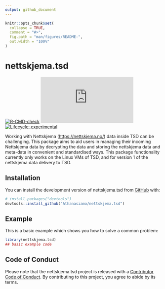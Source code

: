 ```yaml
---
output: github_document
---
```


<!-- README.md is generated from README.Rmd. Please edit that file -->

```r
knitr::opts_chunk$set(
  collapse = TRUE,
  comment = "#>",
  fig.path = "man/figures/README-",
  out.width = "100%"
)
```

# nettskjema.tsd

<!-- badges: start -->
[![R-CMD-check](https://github.com/Athanasiamo/nettskjema.tsd/actions/workflows/R-CMD-check.yaml/badge.svg)](https://github.com/Athanasiamo/nettskjema.tsd/actions/workflows/R-CMD-check.yaml)
[![CRAN status](https://www.r-pkg.org/badges/version/nettskjema.tsd)](https://CRAN.R-project.org/package=nettskjema.tsd)
[![Lifecycle: experimental](https://img.shields.io/badge/lifecycle-experimental-orange.svg)](https://lifecycle.r-lib.org/articles/stages.html#experimental)
<!-- [![downloads](https://cranlogs.r-pkg.org/badges/last-month/nettskjema.tsd?color=blue)](https://r-pkg.org/pkg/nettskjema.tsd) -->
<!-- badges: end -->

Working with Nettskjema (<https://nettskjema.no/>) data inside TSD can be challenging. 
This package aims to aid users in managing their incoming Nettskjema data by decrypting the data and storing the nettskjema data and meta-data in convenient and standardised ways. 
This package functionality currently only works on the Linux VMs of TSD, and for version 1 of the nettskjema data delivery to TSD.

## Installation

You can install the development version of nettskjema.tsd from [GitHub](https://github.com/) with:

``` r
# install.packages("devtools")
devtools::install_github("Athanasiamo/nettskjema.tsd")
```

## Example

This is a basic example which shows you how to solve a common problem:

```r
library(nettskjema.tsd)
## basic example code
```

## Code of Conduct

Please note that the nettskjema.tsd project is released with a [Contributor Code of Conduct](https://athanasiamo.github.io/nettskjema.tsd/CODE_OF_CONDUCT.html). By contributing to this project, you agree to abide by its terms.
